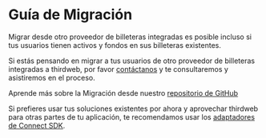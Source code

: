 
# Guía de Migración

Migrar desde otro proveedor de billeteras integradas es posible incluso si tus usuarios tienen activos y fondos en sus billeteras existentes.

Si estás pensando en migrar a tus usuarios de otro proveedor de billeteras integradas a thirdweb, por favor [contáctanos](https://thirdweb.com/contact-us) y te consultaremos y asistiremos en el proceso.

<Callout variant="info" title="Aprende más">Aprende más sobre la Migración desde nuestro [repositorio de GitHub](https://github.com/thirdweb-example/migrate)</Callout>

Si prefieres usar tus soluciones existentes por ahora y aprovechar thirdweb para otras partes de tu aplicación, te recomendamos usar los [adaptadores de Connect SDK](/typescript/v5/adapters).
